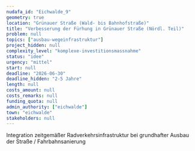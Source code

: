 ```yaml
---
nudafa_id: "Eichwalde_9"
geometry: true
location: "Grünauer Straße (Wald- bis Bahnhofstraße)"
title: "Verbesserung der Fürhung in Grünauer Straße (Nördl. Teil)"
problem: null
topics: ["ausbau-wegeinfrastruktur"]
project_hidden: null
complexity_level: "komplexe-investitionsmassnahme"
status: "idee"
urgency: "mittel"
start: null
deadline: "2026-06-30"
deadline_hidden: "2-5 Jahre"
length: null
costs_amount: null
costs_remarks: null
funding_quota: null
admin_authority: ["eichwalde"]
town: "eichwalde"
stakeholders: null
---
```

Integration zeitgemäßer Radverkehrsinfrastruktur bei grundhafter Ausbau der Straße / Fahrbahnsanierung
